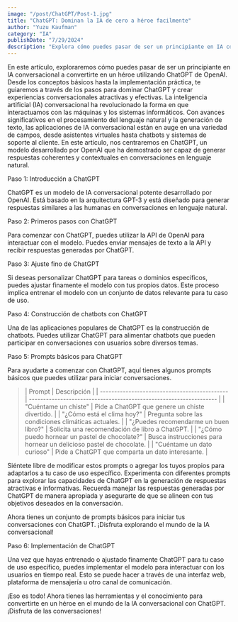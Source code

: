 ```yaml
---
image: "/post/ChatGPT/Post-1.jpg"
title: "ChatGPT: Dominan la IA de cero a héroe facilmente"
author: "Yuzu Kaufman"
category: "IA"
publishDate: "7/29/2024"
description: "Explora cómo puedes pasar de ser un principiante en IA conversacional a convertirte en un héroe utilizando ChatGPT de OpenAI."
---
```


<ImageMDX
  src="/assets/Hero/Hero.png"
  alt="ChatGPT: De cero a héroe en IA conversacional"
  width={1200}
  height={800}
/>

<Parrafo>
  En este artículo, exploraremos cómo puedes pasar de ser un principiante en IA
  conversacional a convertirte en un héroe utilizando ChatGPT de OpenAI. Desde
  los conceptos básicos hasta la implementación práctica, te guiaremos a través
  de los pasos para dominar ChatGPT y crear experiencias conversacionales
  atractivas y efectivas.
</Parrafo>

<Parrafo>
  La inteligencia artificial (IA) conversacional ha revolucionado la forma en
  que interactuamos con las máquinas y los sistemas informáticos. Con avances
  significativos en el procesamiento del lenguaje natural y la generación de
  texto, las aplicaciones de IA conversacional están en auge en una variedad de
  campos, desde asistentes virtuales hasta chatbots y sistemas de soporte al
  cliente.
</Parrafo>

<Alert type="warning">
  En este artículo, nos centraremos en ChatGPT, un modelo desarrollado por
  OpenAI que ha demostrado ser capaz de generar respuestas coherentes y
  contextuales en conversaciones en lenguaje natural.
</Alert>

<SubTitulo> Paso 1: Introducción a ChatGPT </SubTitulo>

<Parrafo>
  ChatGPT es un modelo de IA conversacional potente desarrollado por OpenAI.
  Está basado en la arquitectura GPT-3 y está diseñado para generar respuestas
  similares a las humanas en conversaciones en lenguaje natural.
</Parrafo>

<Divider />

<YouTubeVideo url="https://www.youtube.com/watch?v=D9byh4MAsUQ" />

<SubSeccion> Paso 2: Primeros pasos con ChatGPT </SubSeccion>

<Parrafo>
  Para comenzar con ChatGPT, puedes utilizar la API de OpenAI para interactuar
  con el modelo. Puedes enviar mensajes de texto a la API y recibir respuestas
  generadas por ChatGPT.
</Parrafo>

<SubSeccion> Paso 3: Ajuste fino de ChatGPT </SubSeccion>

<Parrafo>
  Si deseas personalizar ChatGPT para tareas o dominios específicos, puedes
  ajustar finamente el modelo con tus propios datos. Este proceso implica
  entrenar el modelo con un conjunto de datos relevante para tu caso de uso.
</Parrafo>

<SubSeccion> Paso 4: Construcción de chatbots con ChatGPT </SubSeccion>

<Parrafo>
  Una de las aplicaciones populares de ChatGPT es la construcción de chatbots.
  Puedes utilizar ChatGPT para alimentar chatbots que pueden participar en
  conversaciones con usuarios sobre diversos temas.
</Parrafo>

<SubSeccion> Paso 5: Prompts básicos para ChatGPT </SubSeccion>

<Parrafo>
  Para ayudarte a comenzar con ChatGPT, aquí tienes algunos prompts básicos que
  puedes utilizar para iniciar conversaciones.
</Parrafo>

<BlockQuote>
| Prompt                                        | Descripción                                                        |
| --------------------------------------------- | ------------------------------------------------------------------ |
| "Cuéntame un chiste"                          | Pide a ChatGPT que genere un chiste divertido.                     |
| "¿Cómo está el clima hoy?"                    | Pregunta sobre las condiciones climáticas actuales.                |
| "¿Puedes recomendarme un buen libro?"         | Solicita una recomendación de libro a ChatGPT.                     |
| "¿Cómo puedo hornear un pastel de chocolate?" | Busca instrucciones para hornear un delicioso pastel de chocolate. |
| "Cuéntame un dato curioso"                    | Pide a ChatGPT que comparta un dato interesante.                   |

</BlockQuote>

<Divider />

<YouTubeVideo url="https://www.youtube.com/watch?v=UpDx8oNy3g4" />

<Divider />

<Alert>
  Siéntete libre de modificar estos prompts o agregar los tuyos propios para
  adaptarlos a tu caso de uso específico. Experimenta con diferentes prompts
  para explorar las capacidades de ChatGPT en la generación de respuestas
  atractivas e informativas.
</Alert>

<Parrafo>
  Recuerda manejar las respuestas generadas por ChatGPT de manera apropiada y
  asegurarte de que se alineen con tus objetivos deseados en la conversación.

Ahora tienes un conjunto de prompts básicos para iniciar tus conversaciones con ChatGPT. ¡Disfruta explorando el mundo de la IA conversacional!

</Parrafo>

<SubSeccion> Paso 6: Implementación de ChatGPT </SubSeccion>

<Parrafo>
Una vez que hayas entrenado o ajustado finamente ChatGPT para tu caso de uso específico, puedes implementar el modelo para interactuar con los usuarios en tiempo real. Esto se puede hacer a través de una interfaz web, plataforma de mensajería u otro canal de comunicación.

¡Eso es todo! Ahora tienes las herramientas y el conocimiento para convertirte en un héroe en el mundo de la IA conversacional con ChatGPT. ¡Disfruta de las conversaciones!

</Parrafo>

